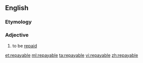 ==English==

===Etymology===
{{suffix|repay|able}}

===Adjective===
{{en-adj|-}}

# {{business|of a debt}} to be [[repaid]]

[[et:repayable]]
[[ml:repayable]]
[[ta:repayable]]
[[vi:repayable]]
[[zh:repayable]]